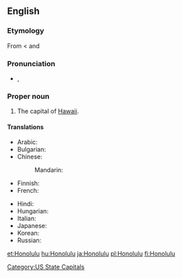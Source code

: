 ==English==

===Etymology===
From {{etyl|haw}} {{term|Honolulu|lang=haw}} < {{term|hono||bay|lang=haw}} and {{term|lulu||shelter|lang=haw}}

===Pronunciation===
* {{a|UK}} {{IPA|/ˈhɒn.ə.luː.luː/}}, {{SAMPA|/"hQn.@.lu:.lu:/}}

===Proper noun===
{{en-proper noun}}

# The capital of [[Hawaii]].

====Translations====
{{trans-top|the capital of Hawaii}}
* Arabic: {{t|ar|هونولولو|m|tr=hunuluulu}}
* Bulgarian: {{t|bg|Хонолулу|m|tr=Honolúlu}}
* Chinese:
*: Mandarin: {{t|cmn|檀香山|tr=Tánxiāngshān|sc=Hani}}
* Finnish: {{t-|fi|Honolulu}}
* French: {{t-|fr|Honolulu}}
{{trans-mid}}
* Hindi: {{t|hi|होनोलूलू|tr=hōnōlūlū|xs=Hindi}}
* Hungarian: {{t+|hu|Honolulu}}
* Italian: {{t-|it|Honolulu|f}}
* Japanese: {{t|ja|ホノルル|tr=Honoruru}}
* Korean: {{t-|ko|호놀룰루|tr=Honollullu|sc=Hang}}
* Russian: {{t|ru|Гонолулу|m|tr=Gonolúlu}}
{{trans-bottom}}

[[Category:US State Capitals]]

[[et:Honolulu]]
[[hu:Honolulu]]
[[ja:Honolulu]]
[[pl:Honolulu]]
[[fi:Honolulu]]